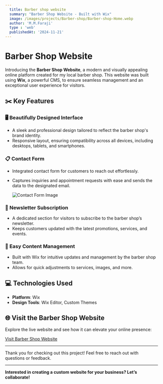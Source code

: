 ```yaml
---
  title: Barber shop website
  summary: "Barber Shop Website - Built with Wix"
  image: /images/projects/Barber-shop/Barber-shop-Home.webp
  author: 'M.M.Faraji'
  type : 'web'
  publishedAt: '2024-11-21'
---
```


# Barber Shop Website

Introducing the **Barber Shop Website**, a modern and visually appealing online
platform created for my local barber shop. This website was built using **Wix**,
a powerful CMS, to ensure seamless management and an exceptional user experience
for visitors.

## ✂️ Key Features

### 🖥️ Beautifully Designed Interface

- A sleek and professional design tailored to reflect the barber shop's brand
  identity.
- Responsive layout, ensuring compatibility across all devices, including
  desktops, tablets, and smartphones.

### 📋 Contact Form

- Integrated contact form for customers to reach out effortlessly.
- Captures inquiries and appointment requests with ease and sends the data to
  the designated email.

  ![Contact Form Image](/images/projects/Barber-shop/Barber-shop-contact.webp)

### 📰 Newsletter Subscription

- A dedicated section for visitors to subscribe to the barber shop’s newsletter.
- Keeps customers updated with the latest promotions, services, and events.

### 🔧 Easy Content Management

- Built with Wix for intuitive updates and management by the barber shop team.
- Allows for quick adjustments to services, images, and more.

## 💻 Technologies Used

- **Platform**: Wix
- **Design Tools**: Wix Editor, Custom Themes

## 🌐 Visit the Barber Shop Website

Explore the live website and see how it can elevate your online presence:

[Visit Barber Shop Website](#)

---

Thank you for checking out this project! Feel free to reach out with questions
or feedback.

---

**Interested in creating a custom website for your business? Let’s
collaborate!**

